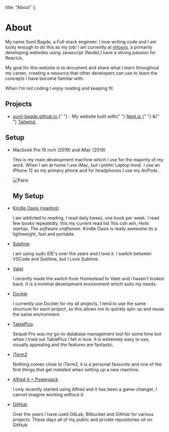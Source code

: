 
  title: "About"
};

# About

My name Sunil Bagde, a Full-stack engineer. I love writing code and I am lucky enough to do this as my job! I am currently at  <a href="https://www.infosys.com" target="_blank" rel="noopener noreferrer" className="font-bold underline text-blue-400 hover:text-blue-500">infosys</a>,
a primarily developing websites using Javascript (Node),I have a strong passion for ReactJs.

My goal for this website is to document and share what I learn throughout my career, creating a resource that other developers can use to learn the
concepts I have become familiar with.

When I'm not coding I enjoy reading and keeping fit.

## Projects

- <p>
    <a
      href="https://github.com/sunil-bagde/sunil-bagde.github.io"
      className="font-bold underline text-blue-400 hover:text-blue-500"
    >
      sunil-bagde.github.io
    </a>{" "}
    - My website built with{" "}
    <a
      href="https://nextjs.org/"
      target="_blank"
      rel="noopener noreferrer"
      className="font-bold underline text-blue-400 hover:text-blue-500"
    >
      Next.js
    </a>{" "}
    &{" "}
    <a
      href="https://tailwindcss.com/"
      target="_blank"
      rel="noopener noreferrer"
      className="font-bold underline text-blue-400 hover:text-blue-500"
    >
      Tailwind.
    </a>
  
  </p>

## Setup

<ul className="list-none mt-4 pl-4">
  <li>
    <p className="leading-normal underline">
      <a className="font-bold underline text-blue-400 hover:text-blue500">
        Macbook Pro 15 inch (2019) and iMac (2019)
      </a>
    </p>
    <p className="leading-normal">
      This is my main development machine which I use for the majority of my
      work. When I am at home I use iMac, but i prefer Laptop most.
      I use an iPhone 12 as my primary phone and for headphones I use my AirPods .
    </p>
    <div className=" card ">
      <img src="/img/my-set-up-min.jpg" alt="Paris" />
      <div className="con-text">
        <h2>My Setup</h2>
      </div>
    </div>

  </li>

  <li>
    <p className="leading-normal">
      <a
        className="font-bold underline text-blue-400 hover:text-blue500"
        href="https://www.amazon.in/gp/product/B06XDBNSCP"
      >
        Kindle Oasis (reading)
      </a>
    </p>
    <p className="leading-normal">
      I am addicted to reading, I read daily bases, one book per week. I read few books repeatedly. 
      this my current read list <em>You can win</em>, <em>Hello startup</em>,  <em>The software craftsman</em>.
      Kindle Oasis is really awesome its a lightweight, fast and portable. 
    </p>
  </li>
  <li>
    <p className="leading-normal">
      <a
        className="font-bold underline text-blue-400 hover:text-blue500"
        href="https://www.sublimetext.com/"
      >
        Sublime
      </a>
    </p>
    <p className="leading-normal">
      I am using sudo IDE's over the years and I love it. I switch between VSCode and Sublime, but I Love Sublime.   
    </p>
  </li>

  <li>
    <p className="leading-normal">
      <a
        className="font-bold underline text-blue-400 hover:text-blue-500"
        href="https://laravel.com/docs/6.x/valet"
      >
        Valet
      </a>
    </p>
    <p className="leading-normal">
      I recently made the switch from Homestead to Valet and i haven&apos;t looked
      back. It is a minimal development environment which suits my needs.
    </p>
  </li>
  <li> 
    <p className="leading-normal">
      <a
        className="font-bold underline text-blue-400 hover:text-blue-500"
        href="https://www.docker.com/"
      >
        Docker
      </a>
    </p>
    <p className="leading-normal">
      I currently use Docker for my all projects, I tend to use the same
      structure for each project, so this allows me to quickly spin up and reuse
      the same environment.
    </p>
  </li>
  <li>
    <p className="leading-normal">
      <a
        className="font-bold underline text-blue-400 hover:text-blue-500"
        href="https://tableplus.com/"
      >
        TablePlus
      </a>
    </p>
    <p className="leading-normal">
      Sequel Pro was my go-to database management tool for some time but when I
      tried out TablePlus I fell in love. It is extremely easy to use, visually
      appealing and the features are fantastic.
    </p>
  </li>
  <li>
    <p className="leading-normal">
      <a
        className="font-bold underline text-blue-400 hover:text-blue-500"
        href="https://iterm2.com/"
      >
        iTerm2
      </a>
    </p>
    <p className="leading-normal">
      Nothing comes close to iTerm2, it is a personal favourite and one of the
      first things that get installed when setting up a new machine.
    </p>
  </li>
  <li>
    <p className="leading-normal">
      <a
        className="font-bold underline text-blue-400 hover:text-blue-500"
        href="https://www.alfredapp.com/"
      >
        Alfred 4 + Powerpack
      </a>
    </p>
    <p className="leading-normal">
      I only recently started using Alfred and it has been a game-changer, I
      cannot imagine working without it.
    </p>
  </li>
  <li>
    <p className="leading-normal">
      <a
        className="font-bold underline text-blue-400 hover:text-blue-500"
        href="https://github.com/"
      >
        GitHub
      </a>
    </p>
    <p className="leading-normal">
      Over the years I have used GitLab, Bitbucket and GitHub for various
      projects. These days all of my public and private repositories sit on
      GitHub.
    </p>
  </li>
</ul>

